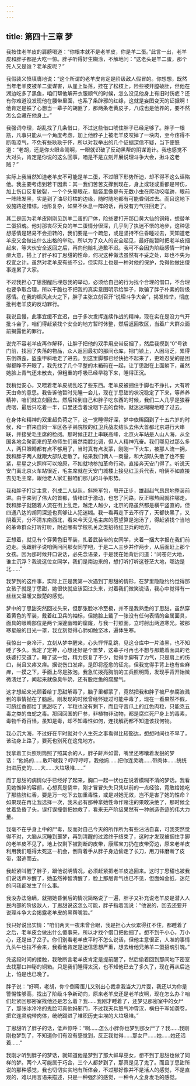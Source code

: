 ```yaml
---
---
---
```

title: 第四十三章 梦
---




我按住老羊皮的肩膀喝道：“你根本就不是老羊皮，你是羊二蛋。”此言一出，老羊皮和胖子都是大吃一惊。胖子听得好生糊涂，不解地问：“这老头是羊二蛋，那个死人又是谁？老羊皮呢？”

我假装义愤填膺地说：“这个所谓的老羊皮肯定是阶级敌人假冒的。你想想，既然当年老羊皮被羊二蛋谋害，从崖上坠落，挂在了松枝上，险些被开膛破肚，但他在湖边吃多了黑鱼，咱们帮他解开衣服顺气的时候，怎么没见他身上有旧时伤疤？还有你难道没发现他在腰带里面，也系了条辟邪的红绦，这就是妄图变天的证据啊！他肯定是铁了心想当一辈子的胡匪了，那两条老黄皮子，八成也是他养的，要不然怎么会藏在他身上。”

我强词夺理，胡乱找了几条借口，不过这些借口唬住胖子已经足够了。胖子一根筋，凡事只能从一个角度考虑，加上他脖子上被老羊皮咬掉了一块肉，至今疼得不断吸凉气，不免有些耿耿于怀，所以对我举出的几个证据深信不疑，当下便怒道：“老胡，还是你火眼金睛啊，一眼就识破了反动黑帮的阴谋诡计。我也感觉不大对头，肯定是你说的这么回事，咱是不是立刻开展说理斗争大会，揪斗这老贼？”

实际上我当然知道老羊皮不可能是羊二蛋，不过眼下形势所迫，却不得不这么诬陷他。我主要考虑到若干因素：其一我们苦苦支撑到现在，身上或轻或重都是带伤，加上伤口反复破裂，一个个头晕眼花，脑袋里像是有无数小虫在爬动咬噬跡，眼前一阵阵发黑，实是到了油尽灯枯的边缘，随时随地都有可能昏倒过去。而且这地下设施路途错综，地形复杂，如果不休息一阵的话，再没有力气往回走了。

其二是因为老羊皮刚刚见到羊二蛋的尸体，险些要打开那口黄大仙的铜箱，想替羊二蛋招魂。他对那丧尽天良的羊二蛋情分很深，几乎到了执迷不悟的地步，这种思想感情是轻易不会扭转的，我们要是一个疏忽，或是坚持不住昏睡过去，天知道老羊皮又会做出什么出格的举动。所以为了众人的安全起见，最好能暂时把老羊皮捆起来，等大伙安全返回之后，再向他赔礼道歉不迟。我可不会因为阶级感情一时麻痹大意，搭上了胖子和丁思甜的性命，何况这种做法虽然有不妥之处，却也不失为权宜之计。虽然对老羊皮有些不公，但实际上也是一种对他的保护，免得他做出傻事连累了大家。

不过我担心丁思甜醒后埋怨我的举动，必须给自己的行为找个合理的借口，不合理也要争取合理，所以干脆也不把我的真实意图明示给胖子，欺骗了胖子朴素的阶级感情。在我的煽风点火之下，胖子主张立刻召开“说理斗争大会”，揭发检举，彻底批判老羊皮的反动罪行。

我说且慢，此事宜缓不宜迟，由于多次发挥连续作战的精神，现在实在是没力气开批斗会了，咱们得赶紧找个安全的地方暂时休整，然后返回牧区，当着广大群众面前揭露他的罪行。

说完不容老羊皮再作解释，让胖子把他的双手用皮带反捆了，然后我摸到“0”号铁门前，找回了失落的物品，众人返回最初的那间仓库，把门锁上，人困马乏，累得东倒四歪，盔歪甲斜地走了进去。到这里脚都已经快抬不起来了，更难忍受的是困得都睁不开眼了，我先找了几个平整的木箱码在一起，让丁思甜在上面躺下，虽然她脸上青气还未散去，但粗重的呼吸已经早稳下来，睡得正沉。

我稍觉安心，又喂着老羊皮胡乱吃了些东西。老羊皮被捆住手脚也不挣扎，大有听天由命的意思。我告诉他暂时先睡一会儿，现在丁思甜的状况稳定了下来，等养养精神，咱们就立刻回去。然后轮到自己和胖子吃东西的时候，我们二人几乎是狼吞虎咽，最后只吃着一半，口里还含着没咽下去的食物，就迷迷糊糊地睡了过去。

在身体和精神的双重超负荷之下，这一觉睡得好深，梦中依稀回到了十五六岁的时候，和一群来自同一军区各子弟院校的红卫兵战友结队去伟大首都北京进行大串联，并接受毛主席的检阅。那时候正赶上串联高峰，北京火车站是人山人海，从全国各地会聚而来的革命师生们虽然南腔北调，但人人精神亢奋。我们哪见过那么多人，两只眼睛都有点不够用了，当时真有点发蒙，刚刚一下火车，被那人流一拥，我和胖子两人就跟大部队走散了。结果我们俩人一商量，和大部队失散了也不要紧，星星之火照样可以燎原，不如就地参加革命行动，直接奔天安门得了。听说天安门离北京火车站很近，毛主席就在天安门城楼上接见红卫兵代表，咱俩不如直接去见毛主席，跟他老人家汇报咱们那儿的斗争形势。

我和胖子打定主意，列成二人纵队，斜挎军包，甩开正步，雄赳赳气昂昂地整装前进。由于来到了伟大的首都，情绪过于激动，也忘了问路，反正哪热闹就往哪走。我和胖子就随着人流在街上乱走，越走人越少，北京的路虽然都是横平竖直的，但四通八达的胡同深迹也真够让人犯迷糊。我一看再走下去不行了，天都快黑了，又阴着天，分不清东南西北，看来今天见毛主席的愿望算是泡汤了，得赶紧找个当地的革命群众打听打听，附近哪有学校机关之类招待红卫兵的地方。

正想着，就见有个穿黄色旧军装，扎着武装带的女同学，夹着一捆大字报在我们前边走。我跟胖子说咱俩问问那女同学吧，于是二人三步并作两步，从后面赶上那个女孩。因为那时候开口说话，必先念语录，于是我在她背后问道：“问苍茫大地，谁主沉浮？我说这位女同学，我们是南边来的，想打听打听这苍茫大地，哪边是北……”

我梦到的这件事，实际上正是我第一次遇到丁思甜的情形，在梦里隐隐约约觉得那女孩子就是丁思甜，她很快就应该回过头来，对着我们微笑说话，我心中觉得有一丝丝又温暖又酸楚的感觉。

梦中的丁思甜突然回过头来，但那张脸冰冷至极，并不是我熟悉的丁思甜。虽然穿着黄色的军装，戴着红卫兵的袖标，但她脸上戴了一张没有任何表情的金属面具，面具的眼睛部位是两个深邃幽暗的窟窿，与我一打照面，立时射出两道寒光。被那寒星般的目光一罩，我立刻觉得心肺如触坚冰，遍体生寒。

我惊出一身冷汗，立刻从梦中醒来，心头怦怦乱跳，见这仓库中一片漆黑，也不知睡了多久。我定了定神，心想还好是个噩梦，这辈子可再也不想与那戴着面具的老妖婆打交道了。睡了这一觉，精力恢复了不少，觉得手脚有了力气，只是肩上的伤口，尚且又疼又痒。据说伤口发痒，是即将痊愈的征兆，但我觉得手背上也有些麻痒，一摸之下，手面上尽是脓泡。我急忙拨亮胸前的工兵照明筒，发现手背开始微微溃烂了，闻起来就像臭牛奶，还有股烂鱼的腐腥气。

这才想起来光顾着给丁思甜解毒了，脑子里都蒙了，竟然把我和胖子被尸参腐液溅到的事情抛在了脑后。刚发现的时候曾经怀疑过可能中毒了，现在一看果然不假，可脐红香都给丁思甜吃了，半粒也没有剩下，而且守宫爪上的红色肉粒，只能克五毒之类的虫蛇之毒。那回回国的尸参，非植物非动物，都是腐烂死尸身上的毒素，毒物千奇百怪，虽知是毒，却不知毒性如何，连找解药都不知道该找何物。

我心沉大海，不过好在平时就对个人生死之事看得比较豁达，想想时间也不早了，该动身上路了，要死也别死在这鬼地方。

我拿着工兵照明筒照了照其余的人，胖子鼾声如雷，嘴里还嘟囔着发狠的梦话：“他妈的……敢吓唬我？哼哼哼哼，我他妈……把你连灵魂……带肉体……统统扫进历史的……大……大垃圾堆……”

而丁思甜的病情似乎已经好了起来，胸口一起一伏也在说着模糊不清的梦话。我看见她憔悴的容颜，心想真是侥幸，刚才冒冒失失只凭以前的一点经验，竟敢给她吃了那些脐红香，要是万一吃下去加重毒性，或是对她无效，岂不是害了她的性命？如果现在再让我选择一次，我未必有那种拿她性命作赌注的果敢决绝了，那时候全仗着急昏了头，误打误撞倒把她救了，看来无产阶级果然有一种创造奇迹的伟大力量。

我毫不在乎身上中的尸毒，反而对自己今天的所作所为有些沾沾自喜，可我突然觉得不对，大脑从沉睡到噩梦，再到清醒的过渡终于结束了，这时才发现被捆住手脚的老羊皮不见了。地上仅剩下被割断的皮带，康熙宝刀扔在皮带旁边，原来老羊皮利用我们睡得太死这一机会，倒背着手从胖子身边偷走了长刀，用刀锋磨断了皮带，潜逃而去。

我赶紧叫醒了胖子，跟他说明情况，必须赶紧把老羊皮追回来。这时丁思甜也被我们说话声吵醒了，她虽然神智清醒了，脸上那层青气也已不见，但面如金纸，迷茫的问我都发生了什么事。

我没办法隐瞒，就把她昏倒后的情况简略说了一遍，胖子又补充说老羊皮是潜入人民内部的阶级敌人，丁思甜说这怎么可能，胖子指着我说：“他说的，回去还要开说理斗争大会揭露老羊皮的黑帮嘴脸。”

我只好说出实情：“咱们两天一夜未曾合眼，我是担心大伙累得扛不住，都睡着了之后，老羊皮会做出什么傻事来，所以才找个借口把他捆了。想不到千小心，万小心，还是出了岔子。你们别看老羊皮平时不怎么说话，但他主意很正，人准的事情九头牛也拉不会来，我看他肯定是迷信思想严重，想去给他兄弟羊二蛋招魂引魄。”

凭这段时间的接触，我敢断言老羊皮肯定是提前醒了，然后偷着回到那间地下密室去找那口神秘的铜箱。只是我们睡得太沉，也不知他已去了多久了，现在再从后追上，怕是也已晚了。

胖子说：“好啊，老胡，你个倒霉蛋儿又别出心裁拿我当大刀片耍，我还以为你是警惕性够高，找出了阶级斗争新动向，原来老羊皮还是老羊皮啊，现在怎么办？咱们赶紧回那密室找他还是怎么着？我……我刚才睡着了，还梦见那密室中的女尸了，那张冰冷冷的鬼脸可真他妈邪门，不过我天兵怒气冲霄汉，横扫千军如袭卷，把它连灵魂带肉体，统统踢进了堆积历史尘埃的大垃圾堆。”

丁思甜听了胖子的话，低声惊呼：“啊……怎么小胖你也梦到那女尸了？我……我刚刚也梦到了，不知道你们有没有感觉到，反正我觉得……那女尸……她……她还活着……”

我刚才听到胖子的梦话，就知道他是梦到了那大鲜卑巫女，想不到丁思甜也做了同样的梦。两个人可能属于巧合，三个人都梦到了，那真是见了鬼了。而且丁思甜所说的那种感觉，我也切切实实地有所体会，不过那好像并不是活人的感觉，不是直观的，难以用言语来描述，只是一种强烈的感觉，一种令人全身发毛的感觉。